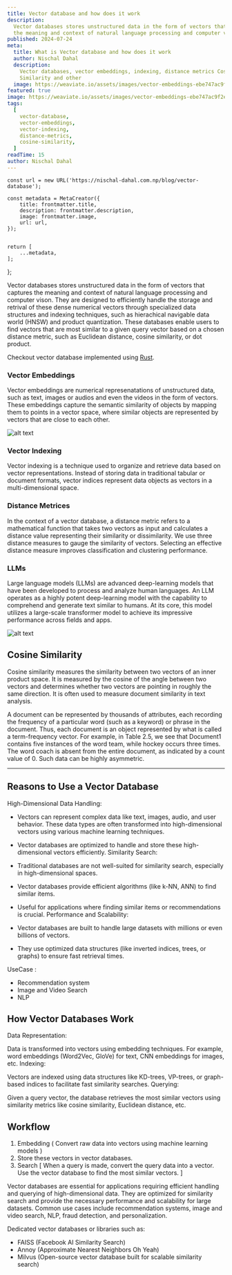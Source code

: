 ```yaml
---
title: Vector database and how does it work
description:
  Vector databases stores unstructured data in the form of vectors that captures
  the meaning and context of natural language processing and computer vison.
published: 2024-07-24
meta:
  title: What is Vector database and how does it work
  author: Nischal Dahal
  description:
    Vector databases, vector embeddings, indexing, distance metrics Cosine
    Similarity and other
  image: https://weaviate.io/assets/images/vector-embeddings-ebe747ac9f2e03dba758f1ed3ea7e82c.jpg
featured: true
image: https://weaviate.io/assets/images/vector-embeddings-ebe747ac9f2e03dba758f1ed3ea7e82c.jpg
tags:
  [
    vector-database,
    vector-embeddings,
    vector-indexing,
    distance-metrics,
    cosine-similarity,
  ]
readTime: 15
author: Nischal Dahal
---
```




    const url = new URL('https://nischal-dahal.com.np/blog/vector-database');

    const metadata = MetaCreator({
    	title: frontmatter.title,
    	description: frontmatter.description,
    	image: frontmatter.image,
    	url: url,
    });


    return [
    	...metadata,
    ];

};


<PostHeading
	title={frontmatter.title}
	readingTime={frontmatter.readTime}
	tags={frontmatter.tags}
	date={frontmatter.published}
	author={frontmatter.author}
/>

Vector databases stores unstructured data in the form of vectors that captures
the meaning and context of natural language processing and computer vison. They
are designed to efficiently handle the storage and retrival of these dense
numerical vectors through specialized data structures and indexing techniques,
such as hierachical navigable data world (HNSW) and product quantization. These
databases enable users to find vectors that are most similar to a given query
vector based on a chosen distance metric, such as Euclidean distance, cosine
similarity, or dot product.

Checkout vector database implemented using
[Rust](https://github.com/broisnischal/rust-vector-db).

### Vector Embeddings

Vector embeddings are numerical represenatations of unstructured data, such as
text, images or audios and even the videos in the form of vectors. These
embeddings capture the semantic similarity of objects by mapping them to points
in a vector space, where similar objects are represented by vectors that are
close to each other.

![alt text](https://github.com/broisnischal/rust-vector-db/raw/main/image.png)

### Vector Indexing

Vector indexing is a technique used to organize and retrieve data based on
vector representations. Instead of storing data in traditional tabular or
document formats, vector indices represent data objects as vectors in a
multi-dimensional space.

### Distance Metrices

In the context of a vector database, a distance metric refers to a mathematical
function that takes two vectors as input and calculates a distance value
representing their similarity or dissimilarity. We use three distance measures
to gauge the similarity of vectors. Selecting an effective distance measure
improves classification and clustering performance.

### LLMs

Large language models (LLMs) are advanced deep-learning models that have been
developed to process and analyze human languages. An LLM operates as a highly
potent deep-learning model with the capability to comprehend and generate text
similar to humans. At its core, this model utilizes a large-scale transformer
model to achieve its impressive performance across fields and apps.

![alt text](https://github.com/broisnischal/rust-vector-db/raw/main/image-1.png)

## Cosine Similarity

Cosine similarity measures the similarity between two vectors of an inner
product space. It is measured by the cosine of the angle between two vectors and
determines whether two vectors are pointing in roughly the same direction. It is
often used to measure document similarity in text analysis.

A document can be represented by thousands of attributes, each recording the
frequency of a particular word (such as a keyword) or phrase in the document.
Thus, each document is an object represented by what is called a term-frequency
vector. For example, in Table 2.5, we see that Document1 contains five instances
of the word team, while hockey occurs three times. The word coach is absent from
the entire document, as indicated by a count value of 0. Such data can be highly
asymmetric.

---

## Reasons to Use a Vector Database

High-Dimensional Data Handling:

- Vectors can represent complex data like text, images, audio, and user
  behavior. These data types are often transformed into high-dimensional vectors
  using various machine learning techniques.
- Vector databases are optimized to handle and store these high-dimensional
  vectors efficiently. Similarity Search:

- Traditional databases are not well-suited for similarity search, especially in
  high-dimensional spaces.
- Vector databases provide efficient algorithms (like k-NN, ANN) to find similar
  items.
- Useful for applications where finding similar items or recommendations is
  crucial. Performance and Scalability:

- Vector databases are built to handle large datasets with millions or even
  billions of vectors.
- They use optimized data structures (like inverted indices, trees, or graphs)
  to ensure fast retrieval times.

UseCase :

- Recommendation system
- Image and Video Search
- NLP

## How Vector Databases Work

Data Representation:

Data is transformed into vectors using embedding techniques. For example, word
embeddings (Word2Vec, GloVe) for text, CNN embeddings for images, etc. Indexing:

Vectors are indexed using data structures like KD-trees, VP-trees, or
graph-based indices to facilitate fast similarity searches. Querying:

Given a query vector, the database retrieves the most similar vectors using
similarity metrics like cosine similarity, Euclidean distance, etc.

## Workflow

1. Embedding ( Convert raw data into vectors using machine learning models )
2. Store these vectors in vector databases.
3. Search [ When a query is made, convert the query data into a vector. Use the
   vector database to find the most similar vectors. ]

Vector databases are essential for applications requiring efficient handling and
querying of high-dimensional data. They are optimized for similarity search and
provide the necessary performance and scalability for large datasets. Common use
cases include recommendation systems, image and video search, NLP, fraud
detection, and personalization.

Dedicated vector databases or libraries such as:

- FAISS (Facebook AI Similarity Search)
- Annoy (Approximate Nearest Neighbors Oh Yeah)
- Milvus (Open-source vector database built for scalable similarity search)
